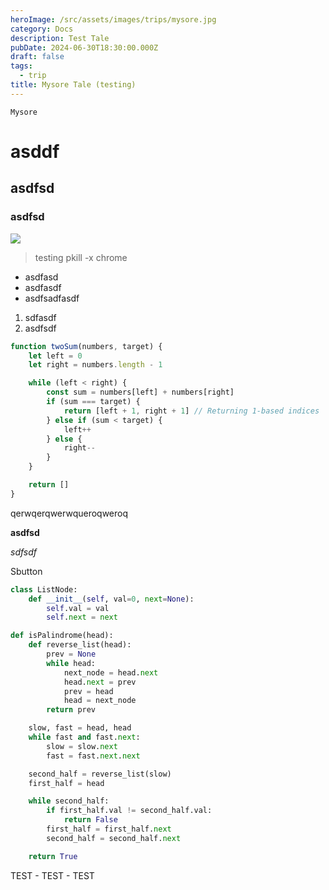 ```yaml
---
heroImage: /src/assets/images/trips/mysore.jpg
category: Docs
description: Test Tale
pubDate: 2024-06-30T18:30:00.000Z
draft: false
tags:
  - trip
title: Mysore Tale (testing)
---
```


```
Mysore
```

# asddf

## asdfsd

### asdfsd

![](/src/assets/images/bg.jpg)

> testing pkill -x chrome

- asdfasd
- asdfasdf
- asdfsadfasdf

1. sdfasdf
2. asdfsdf

```javascript
function twoSum(numbers, target) {
	let left = 0
	let right = numbers.length - 1

	while (left < right) {
		const sum = numbers[left] + numbers[right]
		if (sum === target) {
			return [left + 1, right + 1] // Returning 1-based indices
		} else if (sum < target) {
			left++
		} else {
			right--
		}
	}

	return []
}
```

qerwqerqwerwqueroqweroq

**asdfsd**

_sdfsdf_

<SButton>Sbutton</SButton>

```python
class ListNode:
    def __init__(self, val=0, next=None):
        self.val = val
        self.next = next

def isPalindrome(head):
    def reverse_list(head):
        prev = None
        while head:
            next_node = head.next
            head.next = prev
            prev = head
            head = next_node
        return prev

    slow, fast = head, head
    while fast and fast.next:
        slow = slow.next
        fast = fast.next.next

    second_half = reverse_list(slow)
    first_half = head

    while second_half:
        if first_half.val != second_half.val:
            return False
        first_half = first_half.next
        second_half = second_half.next

    return True

```

TEST - TEST - TEST
